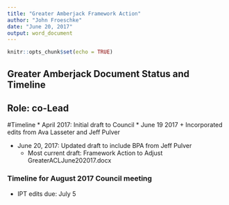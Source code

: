 ```yaml
---
title: "Greater Amberjack Framework Action"
author: "John Froeschke"
date: "June 20, 2017"
output: word_document
---
```


```r
knitr::opts_chunk$set(echo = TRUE)
```

## Greater Amberjack Document Status and Timeline

## Role: co-Lead

#Timeline
* April 2017: Initial draft to Council
* June 19 2017
    + Incorporated edits from Ava Lasseter and Jeff Pulver

* June 20, 2017: Updated draft to include BPA from Jeff Pulver
    + Most current draft: Framework Action to Adjust GreaterACLJune202017.docx
    
### Timeline for August 2017 Council meeting  
* IPT edits due: July 5